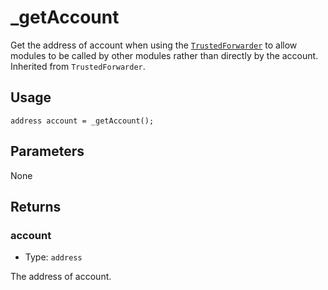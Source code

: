 # \_getAccount

Get the address of account when using the [`TrustedForwarder`](https://github.com/rhinestonewtf/module-bases/blob/main/src/utils/TrustedForwarder.sol) to allow modules to be called by other modules rather than directly by the account. Inherited from `TrustedForwarder`.

## Usage

```solidity copy
address account = _getAccount();
```

## Parameters

None

## Returns

### account

- Type: `address`

The address of account.
